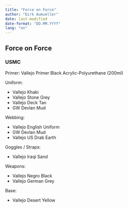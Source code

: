 ```yaml
---
title: "Force on Force"
author: "Dirk Aumueller"
date: last-modified
date-format: "DD.MM.YYYY"
lang: "en"
---
```


## Force on Force

### USMC

Primer: Vallejo Primer Black Acrylic-Polyurethane (200ml)

Uniform:

* Vallejo Khaki
* Vallejo Stone Grey
* Vallejo Deck Tan
* GW Devlan Mud

Webbing:

* Vallejo English Uniform
* GW Devlan Mud
* Vallejo US Drab Earth

Goggles / Straps:

* Vallejo Iraqi Sand

Weapons:

* Vallejo Negro Black
* Vallejo German Grey

Base:

* Vallejo Desert Yellow
